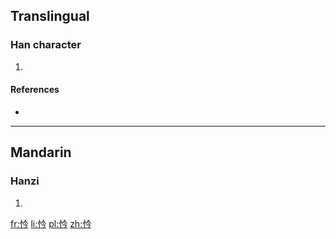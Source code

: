 ==Translingual==

===Han character===
{{Han char|rn=61|rad=心|as=04|sn=7|four=9802<sub>7</sub>|canj=心人戈弓 (POIN)|ids=⿰[[忄]][[今]]}}

# {{defn|Han|sort=心04}}

====References====
* {{Han ref|kx=0378.200|dkj=10389|dj=0706.200|hdz=42277.100|uh=5FF4|ud=24564|bh=CAE5|bd=51941}}

----

==Mandarin==

===Hanzi===
{{cmn-hanzi|pin=[[qián]] ([[qian2]]), [[niǔ]] ([[niu3]]), [[nǜ]] ([[nü4]])|wg=ch'ien<sup>2</sup>, niu<sup>3</sup>, nü<sup>4</sup>}}

# {{defn|lang=cmn|sort=心04}}

[[fr:忴]]
[[li:忴]]
[[pl:忴]]
[[zh:忴]]